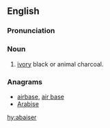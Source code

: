 ==English==

===Pronunciation===
{{a|GA}} {{IPA|/əˈbeɪ.sɚ/}}

===Noun===
{{en-noun}}

# [[ivory]] black or animal charcoal.
#: {{color panel|413633}}

===Anagrams===
* [[airbase#English|airbase]], [[air base#English|air base]]
* [[Arabise#English|Arabise]]

[[hy:abaiser]]